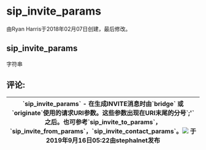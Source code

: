 # sip_invite_params 

由Ryan Harris于2018年02月07日创建，最后修改。

## sip_invite_params

字符串

## 评论:

| \`sip_invite_params\` - 在生成INVITE消息时由\`bridge\` 或\`originate\`使用的请求URI参数。这些参数出现在URI末尾的分号\`;\'\`之后。也可参考\`sip_invite_to_params\`，\`sip_invite_from_params\`，\`sip_invite_contact_params\`。![](/images/icons/contenttypes/comment_16.png) 于2019年9月16日05:22由stephalnet发布 |
| -------------------------------------------------------------------------------------------------------------------------------------------------------------------------------------------------------------------------------------------------------------------------------------------------------------------------------------------------------------------------------------------- |